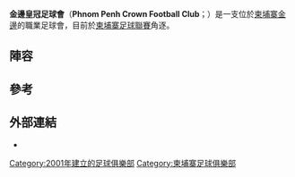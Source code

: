 {{Infobox football club|
  clubname = 金邊皇冠|
  image    = |
  fullname = Phnom Penh Crown<br> Football Club<br> 金邊皇冠足球會|
  nickname = Crown|
  founded  = {{Start date and age|2001}}|
  ground   = [[RSN_Stadium|RSN Stadium]]|
  capacity = 5,000|
  owner    = Rithy Samnang|
  chairman = Rithy Samnang|
  manager  = [[Sam_Schweingruber_(football_manager)|Sam Schweingruber]]|
  league   = [[柬埔寨足球聯賽|柬埔寨足球聯賽]]|
  season   = 2021|
  position = 柬埔寨聯，第 1 位|
  website  = http://www.ppcfc.com/|
  pattern_la1=|pattern_b1=|pattern_ra1=|
  leftarm1=FF0000 |body1=FF0000|rightarm1=FF0000|shorts1=FF0000|socks1=FF0000|
  pattern_la2=_|pattern_b2=|pattern_ra2=|pattern_sh2=|pattern_so2=|
  leftarm2=003399|body2=003399|rightarm2=003399|shorts2=003399|socks2=003399|
  }}
 
'''金邊皇冠足球會'''（'''Phnom Penh Crown Football Club'''；{{lang-km|ក្លឹបបាល់ទាត់ភ្នំពេញក្រោន}}）是一支位於[[柬埔寨|柬埔寨]][[金邊|金邊]]的職業足球會，目前於[[柬埔寨足球聯賽|柬埔寨足球聯賽]]角逐。

== 陣容 ==
{{Fs start}}
{{Fs player|no=1|pos=GK|nat=CAM|name=[[Yok_Ary|Yok Ary]]}}
{{Fs player|no=3|pos=DF|nat=CAM|name=[[Thourng_Da|Thourng Da]]}}
{{Fs player|no=4|pos=DF|nat=CAM|name=[[Touch_Sokheng|Touch Sokheng]]}}
{{Fs player|no=5|pos=DF|nat=KOR|name=[[Baek_Yong-Sun|Baek Yong-Sun]]}}
{{Fs player|no=6|pos=MF|nat=CAM|name=[[Sean_Pisa|Sean Pisa]]}}
{{Fs player|no=7|pos=FW|nat=SLE|name=[[Santigie_Koroma|Santigie Koroma]]}}
{{Fs player|no=8|pos=MF|nat=CAM|name=[[Ouk_Sothy|Ouk Sothy]]}}
{{Fs player|no=9|pos=FW|nat=CAM|name=[[Keo_Sokngon|Keo Sokngon]]}}
{{Fs player|no=10|pos=FW|nat=NGR|name=[[George_Bisan|George Bisan]]}}
{{Fs player|no=11|pos=FW|nat=RSA|name=[[Shane_Booysen|Shane Booysen]]}}
{{Fs player|no=12|pos=MF|nat=CAM|name=[[Long_Boran|Long Boran]]}}
{{Fs player|no=13|pos=MF|nat=CAM|name=[[Om_Tola|Om Tola]]}}
{{Fs player|no=16|pos=FW|nat=CAM|name=[[Sary_Matnorotin|Sary Matnorotin]]}}
{{Fs player|no=17|pos=MF|nat=CAM|name=[[Sos_Suhana|Sos Suhana]]}}
{{fs mid}}
{{Fs player|no=18|pos=FW|nat=CAM|name=[[Sor_Polo|Sor Polo]]}}
{{Fs player|no=25|pos=DF|nat=CAM|name=[[Leng_Makara|Leng Makara]]}}
{{Fs player|no=26|pos=DF|nat=CAM|name=[[Ngoy_Srin|Ngoy Srin]]}}
{{Fs player|no=28|pos=GK|nat=CAM|name=[[San_Usarphea|San Usarphea]]}}
{{Fs player|no=30|pos=DF|nat=NGR|name=[[Odion_Obadin|Odion Obadin]]}}
{{Fs player|no=35|pos=MF|nat=CAM|name=[[Lous_Charly|Lous Charly]]}}
{{Fs player|no=39|pos=DF|nat=CAM|name=[[Chhom_Pisa|Chhom Pisa]]}}
{{Fs player|no=44|pos=DF|nat=CAM|name=[[Kouch_Dani|Kouch Dani]]}}
{{Fs player|no=54|pos=DF|nat=CAM|name=[[Kok_Boris|Kok Boris]]|other=[[隊長|隊長]]}}
{{Fs player|no=68|pos=MF|nat=CAM|name=[[Keo_Sokpheng|Keo Sokpheng]]}}
{{Fs player|no=69|pos=MF|nat=CAM|name=[[Prom_Yaneat|Prom Yaneat]]}}
{{Fs player|no=93|pos=MF|nat=CAM|name=[[Thierry_Bin|Thierry Bin]]}}
{{Fs player|no=94|pos=GK|nat=CAM|name=[[Srey_Danny|Srey Danny]]}}
{{Fs end}}

== 參考 ==
{{Reflist}}

== 外部連結 ==
* {{Official website|http://www.ppcfc.com/}}

[[Category:2001年建立的足球俱樂部|Category:2001年建立的足球俱樂部]]
[[Category:柬埔寨足球俱樂部|Category:柬埔寨足球俱樂部]]